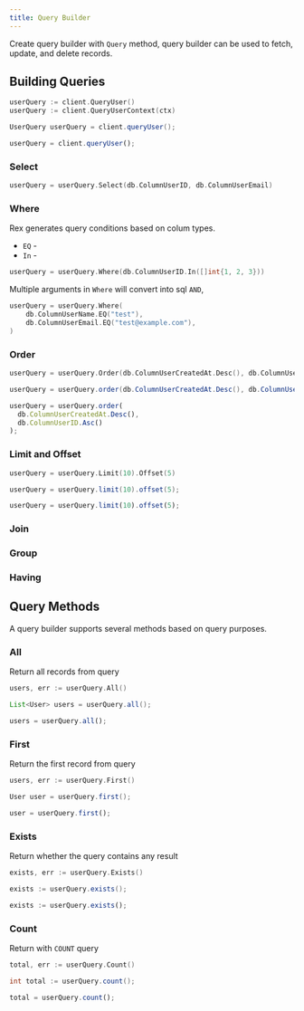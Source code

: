 ```yaml
---
title: Query Builder
---
```



Create query builder with `Query` method, query builder can be used to fetch, update, and delete records.

## Building Queries

<Tabs groupId="generator">
  <TabItem value="go" label="Go" default>

```go
userQuery := client.QueryUser()
userQuery := client.QueryUserContext(ctx)
```

  </TabItem>
  <TabItem value="java" label="Java">

```java
UserQuery userQuery = client.queryUser();
```

  </TabItem>
  <TabItem value="typescript" label="TypeScript">

```typescript
userQuery = client.queryUser();
```

  </TabItem>
</Tabs>

### Select

<Tabs groupId="generator">
  <TabItem value="go" label="Go" default>

```go
userQuery = userQuery.Select(db.ColumnUserID, db.ColumnUserEmail)
```

  </TabItem>
  <TabItem value="java" label="Java"></TabItem>
  <TabItem value="typescript" label="TypeScript"></TabItem>
</Tabs>

### Where

Rex generates query conditions based on colum types.

- `EQ` -
- `In` -

```go
userQuery = userQuery.Where(db.ColumnUserID.In([]int{1, 2, 3}))
```

Multiple arguments in `Where` will convert into sql `AND`,

```go
userQuery = userQuery.Where(
	db.ColumnUserName.EQ("test"),
	db.ColumnUserEmail.EQ("test@example.com"),
)
```

### Order

<Tabs groupId="generator">
  <TabItem value="go" label="Go" default>

```go
userQuery = userQuery.Order(db.ColumnUserCreatedAt.Desc(), db.ColumnUserID.Asc())
```

  </TabItem>
  <TabItem value="java" label="Java">

```java
userQuery = userQuery.order(db.ColumnUserCreatedAt.Desc(), db.ColumnUserID.Asc());
```

  </TabItem>
  <TabItem value="typescript" label="TypeScript">

```typescript
userQuery = userQuery.order(
  db.ColumnUserCreatedAt.Desc(),
  db.ColumnUserID.Asc()
);
```

  </TabItem>
</Tabs>

### Limit and Offset

<Tabs groupId="generator">
  <TabItem value="go" label="Go" default>

```go
userQuery = userQuery.Limit(10).Offset(5)
```

  </TabItem>
  <TabItem value="java" label="Java">

```java
userQuery = userQuery.limit(10).offset(5);
```

  </TabItem>
  <TabItem value="typescript" label="TypeScript">

```typescript
userQuery = userQuery.limit(10).offset(5);
```

  </TabItem>
</Tabs>

### Join

<Tabs groupId="generator">
  <TabItem value="go" label="Go" default></TabItem>
  <TabItem value="java" label="Java"></TabItem>
  <TabItem value="typescript" label="TypeScript"></TabItem>
</Tabs>

### Group

<Tabs groupId="generator">
  <TabItem value="go" label="Go" default></TabItem>
  <TabItem value="java" label="Java"></TabItem>
  <TabItem value="typescript" label="TypeScript"></TabItem>
</Tabs>

### Having

<Tabs groupId="generator">
  <TabItem value="go" label="Go" default></TabItem>
  <TabItem value="java" label="Java"></TabItem>
  <TabItem value="typescript" label="TypeScript"></TabItem>
</Tabs>

## Query Methods

A query builder supports several methods based on query purposes.

### All

Return all records from query

<Tabs groupId="generator">
  <TabItem value="go" label="Go" default>

```go
users, err := userQuery.All()
```

  </TabItem>
  <TabItem value="java" label="Java">

```java
List<User> users = userQuery.all();
```

  </TabItem>
  <TabItem value="typescript" label="TypeScript">

```typescript
users = userQuery.all();
```

  </TabItem>
</Tabs>

### First

Return the first record from query

<Tabs groupId="generator">
  <TabItem value="go" label="Go" default>

```go
users, err := userQuery.First()
```

  </TabItem>
  <TabItem value="java" label="Java">

```java
User user = userQuery.first();
```

  </TabItem>
  <TabItem value="typescript" label="TypeScript">

```typescript
user = userQuery.first();
```

  </TabItem>
</Tabs>

### Exists

Return whether the query contains any result

<Tabs groupId="generator">
  <TabItem value="go" label="Go" default>

```go
exists, err := userQuery.Exists()
```

  </TabItem>
  <TabItem value="java" label="Java">

```java
exists := userQuery.exists();
```

  </TabItem>
  <TabItem value="typescript" label="TypeScript">

```typescript
exists := userQuery.exists();
```

  </TabItem>
</Tabs>

### Count

Return with `COUNT` query

<Tabs groupId="generator">
  <TabItem value="go" label="Go" default>

```go
total, err := userQuery.Count()
```

  </TabItem>
  <TabItem value="java" label="Java">

```java
int total := userQuery.count();
```

  </TabItem>
  <TabItem value="typescript" label="TypeScript">

```typescript
total = userQuery.count();
```

  </TabItem>
</Tabs>
